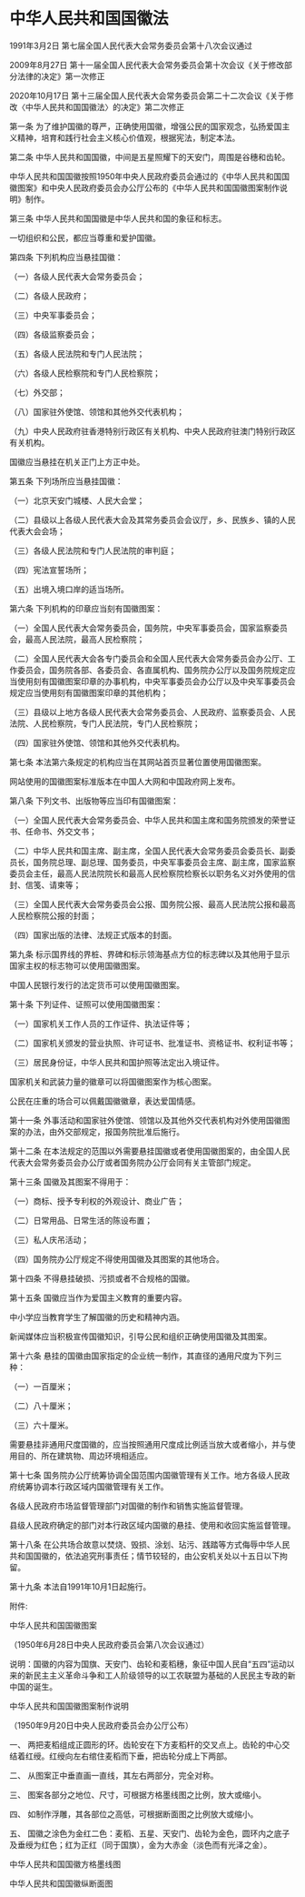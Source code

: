 # 中华人民共和国国徽法

1991年3月2日 第七届全国人民代表大会常务委员会第十八次会议通过

2009年8月27日 第十一届全国人民代表大会常务委员会第十次会议《关于修改部分法律的决定》第一次修正

2020年10月17日 第十三届全国人民代表大会常务委员会第二十二次会议《关于修改〈中华人民共和国国徽法〉的决定》第二次修正

  

第一条 为了维护国徽的尊严，正确使用国徽，增强公民的国家观念，弘扬爱国主义精神，培育和践行社会主义核心价值观，根据宪法，制定本法。

第二条 中华人民共和国国徽，中间是五星照耀下的天安门，周围是谷穗和齿轮。

中华人民共和国国徽按照1950年中央人民政府委员会通过的《中华人民共和国国徽图案》和中央人民政府委员会办公厅公布的《中华人民共和国国徽图案制作说明》制作。

第三条 中华人民共和国国徽是中华人民共和国的象征和标志。

一切组织和公民，都应当尊重和爱护国徽。

第四条 下列机构应当悬挂国徽：

（一）各级人民代表大会常务委员会；

（二）各级人民政府；

（三）中央军事委员会；

（四）各级监察委员会；

（五）各级人民法院和专门人民法院；

（六）各级人民检察院和专门人民检察院；

（七）外交部；

（八）国家驻外使馆、领馆和其他外交代表机构；

（九）中央人民政府驻香港特别行政区有关机构、中央人民政府驻澳门特别行政区有关机构。

国徽应当悬挂在机关正门上方正中处。

第五条 下列场所应当悬挂国徽：

（一）北京天安门城楼、人民大会堂；

（二）县级以上各级人民代表大会及其常务委员会会议厅，乡、民族乡、镇的人民代表大会会场；

（三）各级人民法院和专门人民法院的审判庭；

（四）宪法宣誓场所；

（五）出境入境口岸的适当场所。

第六条 下列机构的印章应当刻有国徽图案：

（一）全国人民代表大会常务委员会，国务院，中央军事委员会，国家监察委员会，最高人民法院，最高人民检察院；

（二）全国人民代表大会各专门委员会和全国人民代表大会常务委员会办公厅、工作委员会，国务院各部、各委员会、各直属机构、国务院办公厅以及国务院规定应当使用刻有国徽图案印章的办事机构，中央军事委员会办公厅以及中央军事委员会规定应当使用刻有国徽图案印章的其他机构；

（三）县级以上地方各级人民代表大会常务委员会、人民政府、监察委员会、人民法院、人民检察院，专门人民法院，专门人民检察院；

（四）国家驻外使馆、领馆和其他外交代表机构。

第七条 本法第六条规定的机构应当在其网站首页显著位置使用国徽图案。

网站使用的国徽图案标准版本在中国人大网和中国政府网上发布。

第八条 下列文书、出版物等应当印有国徽图案：

（一）全国人民代表大会常务委员会、中华人民共和国主席和国务院颁发的荣誉证书、任命书、外交文书；

（二）中华人民共和国主席、副主席，全国人民代表大会常务委员会委员长、副委员长，国务院总理、副总理、国务委员，中央军事委员会主席、副主席，国家监察委员会主任，最高人民法院院长和最高人民检察院检察长以职务名义对外使用的信封、信笺、请柬等；

（三）全国人民代表大会常务委员会公报、国务院公报、最高人民法院公报和最高人民检察院公报的封面；

（四）国家出版的法律、法规正式版本的封面。

第九条 标示国界线的界桩、界碑和标示领海基点方位的标志碑以及其他用于显示国家主权的标志物可以使用国徽图案。

中国人民银行发行的法定货币可以使用国徽图案。

第十条 下列证件、证照可以使用国徽图案：

（一）国家机关工作人员的工作证件、执法证件等；

（二）国家机关颁发的营业执照、许可证书、批准证书、资格证书、权利证书等；

（三）居民身份证，中华人民共和国护照等法定出入境证件。

国家机关和武装力量的徽章可以将国徽图案作为核心图案。

公民在庄重的场合可以佩戴国徽徽章，表达爱国情感。

第十一条 外事活动和国家驻外使馆、领馆以及其他外交代表机构对外使用国徽图案的办法，由外交部规定，报国务院批准后施行。

第十二条 在本法规定的范围以外需要悬挂国徽或者使用国徽图案的，由全国人民代表大会常务委员会办公厅或者国务院办公厅会同有关主管部门规定。

第十三条 国徽及其图案不得用于：

（一）商标、授予专利权的外观设计、商业广告；

（二）日常用品、日常生活的陈设布置；

（三）私人庆吊活动；

（四）国务院办公厅规定不得使用国徽及其图案的其他场合。

第十四条 不得悬挂破损、污损或者不合规格的国徽。

第十五条 国徽应当作为爱国主义教育的重要内容。

中小学应当教育学生了解国徽的历史和精神内涵。

新闻媒体应当积极宣传国徽知识，引导公民和组织正确使用国徽及其图案。

第十六条 悬挂的国徽由国家指定的企业统一制作，其直径的通用尺度为下列三种：

（一）一百厘米；

（二）八十厘米；

（三）六十厘米。

需要悬挂非通用尺度国徽的，应当按照通用尺度成比例适当放大或者缩小，并与使用目的、所在建筑物、周边环境相适应。

第十七条 国务院办公厅统筹协调全国范围内国徽管理有关工作。地方各级人民政府统筹协调本行政区域内国徽管理有关工作。

各级人民政府市场监督管理部门对国徽的制作和销售实施监督管理。

县级人民政府确定的部门对本行政区域内国徽的悬挂、使用和收回实施监督管理。

第十八条 在公共场合故意以焚烧、毁损、涂划、玷污、践踏等方式侮辱中华人民共和国国徽的，依法追究刑事责任；情节较轻的，由公安机关处以十五日以下拘留。

第十九条 本法自1991年10月1日起施行。

附件:

中华人民共和国国徽图案

（1950年6月28日中央人民政府委员会第八次会议通过）

说明：国徽的内容为国旗、天安门、齿轮和麦稻穗，象征中国人民自“五四”运动以来的新民主主义革命斗争和工人阶级领导的以工农联盟为基础的人民民主专政的新中国的诞生。

中华人民共和国国徽图案制作说明

（1950年9月20日中央人民政府委员会办公厅公布）

一、 两把麦稻组成正圆形的环。齿轮安在下方麦稻杆的交叉点上。齿轮的中心交结着红绶。红绶向左右绾住麦稻而下垂，把齿轮分成上下两部。

二、 从图案正中垂直画一直线，其左右两部分，完全对称。

三、 图案各部分之地位、尺寸，可根据方格墨线图之比例，放大或缩小。

四、 如制作浮雕，其各部位之高低，可根据断面图之比例放大或缩小。

五、 国徽之涂色为金红二色：麦稻、五星、天安门、齿轮为金色，圆环内之底子及垂绶为红色；红为正红（同于国旗），金为大赤金（淡色而有光泽之金）。

中华人民共和国国徽方格墨线图

中华人民共和国国徽纵断面图